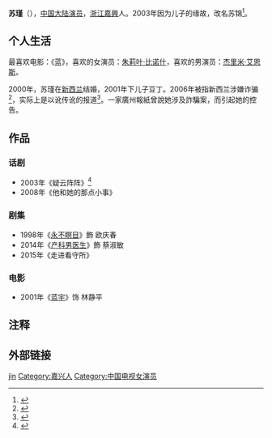 {{藝人
| 姓名 = 苏瑾 
| 類型 = 女演员
| 圖片 = 
| 圖片尺寸 = 
| 圖片簡介 = 
| 原名 = 
| 國籍 = {{PRC}}
| 出生日期 = {{birth_date_and_age|1974|1|25}}
| 出生地點 = 浙江嘉兴
| 逝世日期 =  
| 逝世地點 = 
| 職業 = 演员
| 語言 = [[汉语普通话|汉语普通话]]
| 教育程度 = 大學畢業 
| 宗教信仰 = 
| 配偶 =
| 出道作 = 
| 出道日期 = 
| 代表作 = 
| 活躍年代 = 
| 唱片公司 = 
| 經紀公司 = 
| 網站 = 
| 相關團體 = 
| 獎項 =  
| IMDb = 
}}

'''苏瑾'''（{{bd|1974年|1月25日|||catIdx=Su,苏}}），[[中国大陆|中国大陆]][[演员|演员]]，[[浙江|浙江]][[嘉興|嘉興]]人。2003年因为儿子的缘故，改名苏锦<ref>{{cite web|url=http://ent.sina.com.cn/2003-11-18/1101235696.html|title=苏瑾成家生子 回国出演新剧改名为“苏锦”|publisher=新浪网 来源：南方都市报|date=2003年11月18日|accessdate=2010-08-30 |language=Zh-hans}}</ref>。

== 个人生活 ==
最喜欢电影：《蓝》，喜欢的女演员：[[茱麗葉·畢諾許|朱莉叶·比诺什]]，喜欢的男演员：[[傑瑞米·艾恩斯|杰里米·艾恩斯]]。

2000年，苏瑾在[[新西兰|新西兰]]结婚，2001年下儿子豆丁。2006年被指新西兰涉嫌诈骗<ref>{{cite web|url=http://ent.sina.com.cn/s/m/2006-02-20/1600991224.html|title=传《永不瞑目》女主角苏瑾新西兰涉嫌诈骗(图)|publisher=新浪网 来源：四川新闻网-成都商报|date=2006年2月20日|accessdate=2010-08-30 |language=Zh-hans}}</ref>，实际上是以讹传讹的报道<ref>{{cite web|url=http://ent.cn.yahoo.com/060221/266/27ni5.html|title=以讹传讹 在新西兰涉嫌诈骗的非中国女演员苏瑾|publisher=雅虎网 来源：中国新闻社|date=2006-02-21|accessdate=2010-08-30|language=Zh-hans}}{{dead link|date=2018年4月 |bot=InternetArchiveBot |fix-attempted=yes }}</ref>。一家廣州報紙曾說她涉及詐騙案，而引起她的控告。
==作品==
=== 话剧 ===
*2003年《疑云阵阵》<ref name="a1">{{cite web|url=http://ent.qq.com/a/20081113/000191.htm|title=走出曾经受伤阴影 苏瑾再续话剧“新不了情”|publisher=新浪网 来源：四川新闻网-成都商报|date=2006年2月20日|accessdate=2010-08-30 |language=Zh-hans}}</ref>
*2008年《他和她的那点小事》

=== 剧集 ===
*1998年《[[永不瞑目_(1999年电视剧)|永不瞑目]]》飾 欧庆春
*2014年《[[产科男医生|产科男医生]]》飾 蔡淑敏
*2015年《走进看守所》

=== 电影 ===
*2001年《[[蓝宇|蓝宇]]》饰 林静平

== 注释 ==
<references/>

== 外部链接 ==

{{DEFAULTSORT:su jin}}
[[Category:苏姓|jin]]
[[Category:嘉兴人|Category:嘉兴人]]
[[Category:中国电视女演员|Category:中国电视女演员]]
